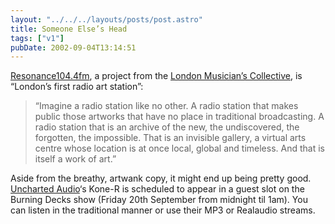 ```yaml
---
layout: "../../../layouts/posts/post.astro"
title: Someone Else’s Head
tags: ["v1"]
pubDate: 2002-09-04T13:14:51
---
```


[Resonance104.4fm][1], a project from the [London Musician&#8217;s Collective][2], is &#8220;London&#8217;s first radio art station&#8221;:

> &#8220;Imagine a radio station like no other. A radio station that makes public those artworks that have no place in traditional broadcasting. A radio station that is an archive of the new, the undiscovered, the forgotten, the impossible. That is an invisible gallery, a virtual arts centre whose location is at once local, global and timeless. And that is itself a work of art.&#8221;

Aside from the breathy, artwank copy, it might end up being pretty good. [Uncharted Audio][3]&#8216;s Kone-R is scheduled to appear in a guest slot on the Burning Decks show (Friday 20th September from midnight til 1am). You can listen in the traditional manner or use their MP3 or Realaudio streams.

[1]: http://www.resonancefm.com/ "Resonance104.4fm"
[2]: http://www.l-m-c.org.uk/ "London Musician's Collective"
[3]: http://www.unchartedaudio.com/ "Uncharted Audio"
